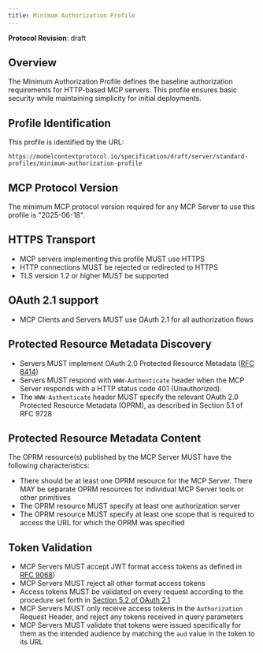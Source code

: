 ```yaml
---
title: Minimum Authorization Profile
---
```


<div id="enable-section-numbers" />

<Info>**Protocol Revision**: draft</Info>

## Overview

The Minimum Authorization Profile defines the baseline authorization requirements for HTTP-based MCP servers. This profile ensures basic security while maintaining simplicity for initial deployments.

## Profile Identification

This profile is identified by the URL:
```
https://modelcontextprotocol.io/specification/draft/server/standard-profiles/minimum-authorization-profile
```

## MCP Protocol Version
The minimum MCP protocol version required for any MCP Server to use this profile is "2025-06-18".

## HTTPS Transport
- MCP servers implementing this profile MUST use HTTPS
- HTTP connections MUST be rejected or redirected to HTTPS
- TLS version 1.2 or higher MUST be supported

## OAuth 2.1 support
- MCP Clients and Servers MUST use OAuth 2.1 for all authorization flows

## Protected Resource Metadata Discovery
- Servers MUST implement OAuth 2.0 Protected Resource Metadata ([RFC 8414](https://tools.ietf.org/html/rfc8414))
- Servers MUST respond with `WWW-Authenticate` header when the MCP Server responds with a HTTP status code 401 (Unauthorized).
- The `WWW-Authenticate` header MUST specify the relevant OAuth 2.0 Protected Resource Metadata (OPRM), as described in Section 5.1 of RFC 9728

## Protected Resource Metadata Content
The OPRM resource(s) published by the MCP Server MUST have the following characteristics:
- There should be at least one OPRM resource for the MCP Server. There MAY be separate OPRM resources for individual MCP Server tools or other primitives
- The OPRM resource MUST specify at least one authorization server
- The OPRM resource MUST specify at least one scope that is required to access the URL for which the OPRM was specified

## Token Validation
- MCP Servers MUST accept JWT format access tokens as defined in [RFC 9068](https://tools.ietf.org/html/rfc9068))
- MCP Servers MUST reject all other format access tokens
- Access tokens MUST be validated on every request according to the procedure set forth in [Section 5.2 of OAuth 2.1](https://datatracker.ietf.org/doc/html/draft-ietf-oauth-v2-1-13#section-5.3)
- MCP Servers MUST only receive access tokens in the `Authorization` Request Header, and reject any tokens received in query parameters
- MCP Servers MUST validate that tokens were issued specifically for them as the intended audience by matching the `aud` value in the token to its URL